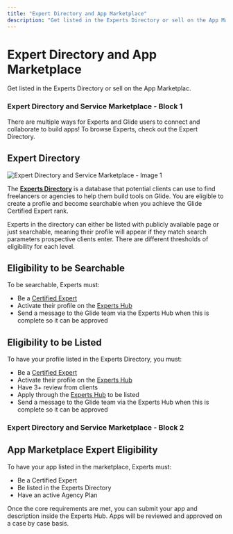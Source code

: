 ```yaml
---
title: "Expert Directory and App Marketplace"
description: "Get listed in the Experts Directory or sell on the App Marketplac."
---
```


# Expert Directory and App Marketplace

Get listed in the Experts Directory or sell on the App Marketplac.

### Expert Directory and Service Marketplace - Block 1

There are multiple ways for Experts and Glide users to connect and collaborate to build apps! To browse Experts, check out the Expert Directory.

## Expert Directory



![Expert Directory and Service Marketplace - Image 1](https://images.ctfassets.net/yreygbm72t08/5WVnRaoFd4AicKIlaFr8nB/8b83570420929ca814eb2f0353285f96/CleanShot_2024-06-07_at_4_.52.16_2x.png)



The [**Experts Directory**](https://www.glideapps.com/experts) is a database that potential clients can use to find freelancers or agencies to help them build tools on Glide. You are eligible to create a profile and become searchable when you achieve the Glide Certified Expert rank.

Experts in the directory can either be listed with publicly available page or just searchable, meaning their profile will appear if they match search parameters prospective clients enter. There are different thresholds of eligibility for each level.

## Eligibility to be Searchable

To be searchable, Experts must:

- Be a [Certified Expert](https://www.glideapps.com/docs/reference/account/experts#glide-certified-experts)
- Activate their profile on the [Experts Hub](https://expertshub.glideapps.com/)
- Send a message to the Glide team via the Experts Hub when this is complete so it can be approved

## Eligibility to be Listed

To have your profile listed in the Experts Directory, you must:

- Be a [Certified Expert](https://www.glideapps.com/docs/reference/account/experts#glide-certified-experts)
- Activate their profile on the [Experts Hub](https://expertshub.glideapps.com/)
- Have 3+ review from clients
- Apply through the [Experts Hub](https://expertshub.glideapps.com/) to be listed
- Send a message to the Glide team via the Experts Hub when this is complete so it can be approved



### Expert Directory and Service Marketplace - Block 2

## App Marketplace Expert Eligibility

To have your app listed in the marketplace, Experts must:

- Be a Certified Expert
- Be listed in the Experts Directory
- Have an active Agency Plan

Once the core requirements are met, you can submit your app and description inside the Experts Hub. Apps will be reviewed and approved on a case by case basis.

